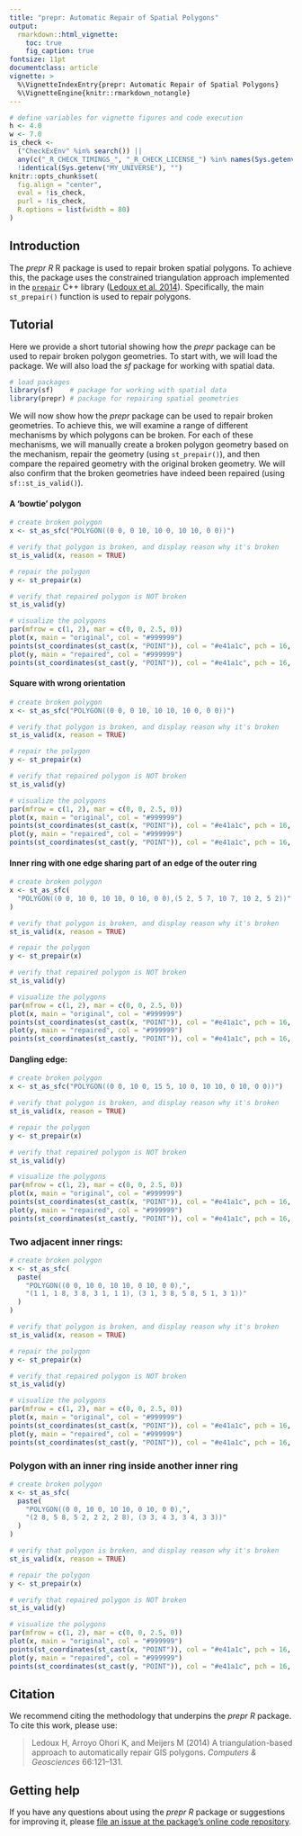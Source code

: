 ```yaml
---
title: "prepr: Automatic Repair of Spatial Polygons"
output:
  rmarkdown::html_vignette:
    toc: true
    fig_caption: true
fontsize: 11pt
documentclass: article
vignette: >
  %\VignetteIndexEntry{prepr: Automatic Repair of Spatial Polygons}
  %\VignetteEngine{knitr::rmarkdown_notangle}
---
```


```r
# define variables for vignette figures and code execution
h <- 4.0
w <- 7.0
is_check <-
  ("CheckExEnv" %in% search()) ||
  any(c("_R_CHECK_TIMINGS_", "_R_CHECK_LICENSE_") %in% names(Sys.getenv())) ||
  !identical(Sys.getenv("MY_UNIVERSE"), "")
knitr::opts_chunk$set(
  fig.align = "center",
  eval = !is_check,
  purl = !is_check,
  R.options = list(width = 80)
)
```

## Introduction

The _prepr R_ R package is used to repair broken spatial polygons. To achieve this, the package uses the constrained triangulation approach implemented in the [`prepair`](https://github.com/tudelft3d/prepair) C++ library ([Ledoux et al. 2014](https://doi.org/10.1016/j.cageo.2014.01.009)). Specifically, the main `st_prepair()` function is used to repair polygons.

## Tutorial

Here we provide a short tutorial showing how the _prepr_ package can be used to repair broken polygon geometries. To start with, we will load the package. We will also load the _sf_ package for working with spatial data.

```r
# load packages
library(sf)    # package for working with spatial data
library(prepr) # package for repairing spatial geometries
```

We will now show how the _prepr_ package can be used to repair broken geometries. To achieve this, we will examine a range of different mechanisms by which polygons can be broken. For each of these mechanisms, we will manually create a broken polygon geometry based on the mechanism, repair the geometry (using `st_prepair()`), and then compare the repaired geometry with the original broken geometry. We will also confirm that the broken geometries have indeed been repaired (using `sf::st_is_valid()`).

#### A 'bowtie' polygon

```r
# create broken polygon
x <- st_as_sfc("POLYGON((0 0, 0 10, 10 0, 10 10, 0 0))")

# verify that polygon is broken, and display reason why it's broken
st_is_valid(x, reason = TRUE)

# repair the polygon
y <- st_prepair(x)

# verify that repaired polygon is NOT broken
st_is_valid(y)

# visualize the polygons
par(mfrow = c(1, 2), mar = c(0, 0, 2.5, 0))
plot(x, main = "original", col = "#999999")
points(st_coordinates(st_cast(x, "POINT")), col = "#e41a1c", pch = 16, cex = 2)
plot(y, main = "repaired", col = "#999999")
points(st_coordinates(st_cast(y, "POINT")), col = "#e41a1c", pch = 16, cex = 2)
```

#### Square with wrong orientation

```r
# create broken polygon
x <- st_as_sfc("POLYGON((0 0, 0 10, 10 10, 10 0, 0 0))")

# verify that polygon is broken, and display reason why it's broken
st_is_valid(x, reason = TRUE)

# repair the polygon
y <- st_prepair(x)

# verify that repaired polygon is NOT broken
st_is_valid(y)

# visualize the polygons
par(mfrow = c(1, 2), mar = c(0, 0, 2.5, 0))
plot(x, main = "original", col = "#999999")
points(st_coordinates(st_cast(x, "POINT")), col = "#e41a1c", pch = 16, cex = 2)
plot(y, main = "repaired", col = "#999999")
points(st_coordinates(st_cast(y, "POINT")), col = "#e41a1c", pch = 16, cex = 2)
```

#### Inner ring with one edge sharing part of an edge of the outer ring

```r
# create broken polygon
x <- st_as_sfc(
  "POLYGON((0 0, 10 0, 10 10, 0 10, 0 0),(5 2, 5 7, 10 7, 10 2, 5 2))"
)

# verify that polygon is broken, and display reason why it's broken
st_is_valid(x, reason = TRUE)

# repair the polygon
y <- st_prepair(x)

# verify that repaired polygon is NOT broken
st_is_valid(y)

# visualize the polygons
par(mfrow = c(1, 2), mar = c(0, 0, 2.5, 0))
plot(x, main = "original", col = "#999999")
points(st_coordinates(st_cast(x, "POINT")), col = "#e41a1c", pch = 16, cex = 2)
plot(y, main = "repaired", col = "#999999")
points(st_coordinates(st_cast(y, "POINT")), col = "#e41a1c", pch = 16, cex = 2)
```

#### Dangling edge:

```r
# create broken polygon
x <- st_as_sfc("POLYGON((0 0, 10 0, 15 5, 10 0, 10 10, 0 10, 0 0))")

# verify that polygon is broken, and display reason why it's broken
st_is_valid(x, reason = TRUE)

# repair the polygon
y <- st_prepair(x)

# verify that repaired polygon is NOT broken
st_is_valid(y)

# visualize the polygons
par(mfrow = c(1, 2), mar = c(0, 0, 2.5, 0))
plot(x, main = "original", col = "#999999")
points(st_coordinates(st_cast(x, "POINT")), col = "#e41a1c", pch = 16, cex = 2)
plot(y, main = "repaired", col = "#999999")
points(st_coordinates(st_cast(y, "POINT")), col = "#e41a1c", pch = 16, cex = 2)
```

### Two adjacent inner rings:

```r
# create broken polygon
x <- st_as_sfc(
  paste(
    "POLYGON((0 0, 10 0, 10 10, 0 10, 0 0),",
    "(1 1, 1 8, 3 8, 3 1, 1 1), (3 1, 3 8, 5 8, 5 1, 3 1))"
  )
)

# verify that polygon is broken, and display reason why it's broken
st_is_valid(x, reason = TRUE)

# repair the polygon
y <- st_prepair(x)

# verify that repaired polygon is NOT broken
st_is_valid(y)

# visualize the polygons
par(mfrow = c(1, 2), mar = c(0, 0, 2.5, 0))
plot(x, main = "original", col = "#999999")
points(st_coordinates(st_cast(x, "POINT")), col = "#e41a1c", pch = 16, cex = 2)
plot(y, main = "repaired", col = "#999999")
points(st_coordinates(st_cast(y, "POINT")), col = "#e41a1c", pch = 16, cex = 2)
```

### Polygon with an inner ring inside another inner ring

```r
# create broken polygon
x <- st_as_sfc(
  paste(
    "POLYGON((0 0, 10 0, 10 10, 0 10, 0 0),",
    "(2 8, 5 8, 5 2, 2 2, 2 8), (3 3, 4 3, 3 4, 3 3))"
  )
)

# verify that polygon is broken, and display reason why it's broken
st_is_valid(x, reason = TRUE)

# repair the polygon
y <- st_prepair(x)

# verify that repaired polygon is NOT broken
st_is_valid(y)

# visualize the polygons
par(mfrow = c(1, 2), mar = c(0, 0, 2.5, 0))
plot(x, main = "original", col = "#999999")
points(st_coordinates(st_cast(x, "POINT")), col = "#e41a1c", pch = 16, cex = 2)
plot(y, main = "repaired", col = "#999999")
points(st_coordinates(st_cast(y, "POINT")), col = "#e41a1c", pch = 16, cex = 2)
```

## Citation

We recommend citing the methodology that underpins the _prepr R_ package. To cite this work, please use:

> Ledoux H, Arroyo Ohori K, and Meijers M (2014) A triangulation-based approach to automatically repair GIS polygons. *Computers & Geosciences* 66:121--131.

## Getting help

If you have any questions about using the _prepr R_ package or suggestions for improving it, please [file an issue at the package's online code repository](https://github.com/prioritizr/prepr/issues/new).
